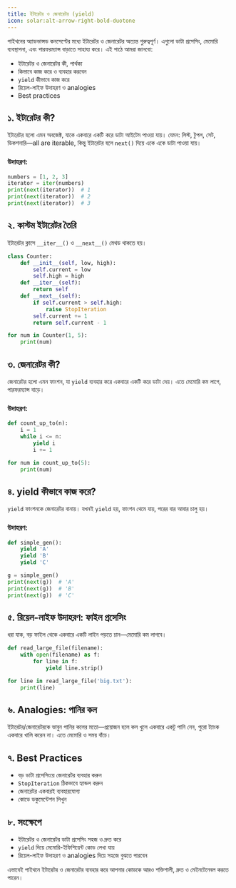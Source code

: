 ```yaml
---
title: ইটারেটর ও জেনারেটর (yield)
icon: solar:alt-arrow-right-bold-duotone
---
```


পাইথনের অ্যাডভান্সড কনসেপ্টের মধ্যে ইটারেটর ও জেনারেটর অত্যন্ত গুরুত্বপূর্ণ। এগুলো ডাটা প্রসেসিং, মেমোরি ব্যবস্থাপনা, এবং পারফরম্যান্স বাড়াতে সাহায্য করে। এই পাঠে আমরা জানবো:
- ইটারেটর ও জেনারেটর কী, পার্থক্য
- কিভাবে কাজ করে ও ব্যবহার করবেন
- `yield` কীভাবে কাজ করে
- রিয়েল-লাইফ উদাহরণ ও analogies
- Best practices

## ১. ইটারেটর কী?

ইটারেটর হলো এমন অবজেক্ট, যাকে একবারে একটি করে ডাটা আইটেম পাওয়া যায়। যেমন: লিস্ট, টুপল, সেট, ডিকশনারি—all are iterable, কিন্তু ইটারেটর হলে `next()` দিয়ে একে একে ডাটা পাওয়া যায়।

### উদাহরণ:
```python
numbers = [1, 2, 3]
iterator = iter(numbers)
print(next(iterator))  # 1
print(next(iterator))  # 2
print(next(iterator))  # 3
```

## ২. কাস্টম ইটারেটর তৈরি

ইটারেটর ক্লাসে `__iter__()` ও `__next__()` মেথড থাকতে হয়।

```python
class Counter:
    def __init__(self, low, high):
        self.current = low
        self.high = high
    def __iter__(self):
        return self
    def __next__(self):
        if self.current > self.high:
            raise StopIteration
        self.current += 1
        return self.current - 1

for num in Counter(1, 5):
    print(num)
```

## ৩. জেনারেটর কী?

জেনারেটর হলো এমন ফাংশন, যা `yield` ব্যবহার করে একবারে একটি করে ডাটা দেয়। এতে মেমোরি কম লাগে, পারফরম্যান্স বাড়ে।

### উদাহরণ:
```python
def count_up_to(n):
    i = 1
    while i <= n:
        yield i
        i += 1

for num in count_up_to(5):
    print(num)
```

## ৪. yield কীভাবে কাজ করে?

`yield` ফাংশনকে জেনারেটর বানায়। যখনই `yield` হয়, ফাংশন থেমে যায়, পরের বার আবার চালু হয়।

### উদাহরণ:
```python
def simple_gen():
    yield 'A'
    yield 'B'
    yield 'C'

g = simple_gen()
print(next(g))  # 'A'
print(next(g))  # 'B'
print(next(g))  # 'C'
```

## ৫. রিয়েল-লাইফ উদাহরণ: ফাইল প্রসেসিং

ধরা যাক, বড় ফাইল থেকে একবারে একটি লাইন পড়তে চান—মেমোরি কম লাগবে।

```python
def read_large_file(filename):
    with open(filename) as f:
        for line in f:
            yield line.strip()

for line in read_large_file('big.txt'):
    print(line)
```

## ৬. Analogies: পানির কল

ইটারেটর/জেনারেটরকে ভাবুন পানির কলের মতো—প্রয়োজন হলে কল খুলে একবারে একটু পানি নেন, পুরো ট্যাংক একবারে খালি করেন না। এতে মেমোরি ও সময় বাঁচে।

## ৭. Best Practices

- বড় ডাটা প্রসেসিংয়ে জেনারেটর ব্যবহার করুন
- `StopIteration` ঠিকভাবে হ্যান্ডল করুন
- জেনারেটর একবারই ব্যবহারযোগ্য
- কোডে ডকুমেন্টেশন লিখুন

## ৮. সংক্ষেপে

- ইটারেটর ও জেনারেটর ডাটা প্রসেসিং সহজ ও দ্রুত করে
- `yield` দিয়ে মেমোরি-ইফিশিয়েন্ট কোড লেখা যায়
- রিয়েল-লাইফ উদাহরণ ও analogies দিয়ে সহজে বুঝতে পারবেন

এভাবেই পাইথনে ইটারেটর ও জেনারেটর ব্যবহার করে আপনার কোডকে আরও শক্তিশালী, দ্রুত ও মেইনটেনেবল করতে পারেন।
